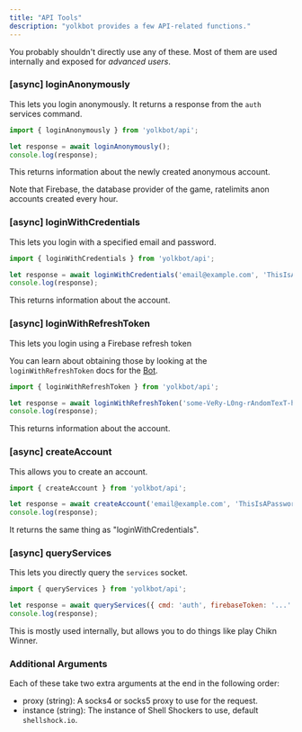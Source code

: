 ```yaml
---
title: "API Tools"
description: "yolkbot provides a few API-related functions."
---
```


<Note>You probably shouldn't directly use any of these. Most of them are used internally and exposed for *advanced users*.</Note>

### [async] loginAnonymously
This lets you login anonymously. It returns a response from the `auth` services command.

```js
import { loginAnonymously } from 'yolkbot/api';

let response = await loginAnonymously();
console.log(response);
```

This returns information about the newly created anonymous account.

Note that Firebase, the database provider of the game, ratelimits anon accounts created every hour.

### [async] loginWithCredentials
This lets you login with a specified email and password.

```js
import { loginWithCredentials } from 'yolkbot/api';

let response = await loginWithCredentials('email@example.com', 'ThisIsAPassword123!');
console.log(response);
```

This returns information about the account.

### [async] loginWithRefreshToken
This lets you login using a Firebase refresh token

You can learn about obtaining those by looking at the `loginWithRefreshToken` docs for the [Bot](../classes/bot).

```js
import { loginWithRefreshToken } from 'yolkbot/api';

let response = await loginWithRefreshToken('some-VeRy-L0ng-rAndomTexT-heRe');
console.log(response);
```

This returns information about the account.

### [async] createAccount
This allows you to create an account.

```js
import { createAccount } from 'yolkbot/api';

let response = await createAccount('email@example.com', 'ThisIsAPassword123!');
console.log(response);
```

It returns the same thing as "loginWithCredentials".

### [async] queryServices
This lets you directly query the `services` socket.

```js
import { queryServices } from 'yolkbot/api';

let response = await queryServices({ cmd: 'auth', firebaseToken: '...' });
console.log(response);
```

This is mostly used internally, but allows you to do things like play Chikn Winner.

### Additional Arguments
Each of these take two extra arguments at the end in the following order:

- proxy (string): A socks4 or socks5 proxy to use for the request.
- instance (string): The instance of Shell Shockers to use, default `shellshock.io`.